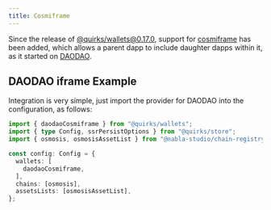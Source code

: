 ```yaml
---
title: Cosmiframe
---
```


Since the release of [@quirks/wallets@0.17.0](https://github.com/nabla-studio/quirks/releases/tag/wallets%400.17.0),
support for [cosmiframe](https://github.com/DA0-DA0/cosmiframe) has been added, which allows a parent dapp to include daughter dapps within it, as it started on [DAODAO](https://daodao.zone/).

## DAODAO iframe Example

Integration is very simple, just import the provider for DAODAO into the configuration, as follows:

```ts twoslash
import { daodaoCosmiframe } from "@quirks/wallets";
import { type Config, ssrPersistOptions } from "@quirks/store";
import { osmosis, osmosisAssetList } from "@nabla-studio/chain-registry";

const config: Config = {
  wallets: [
    daodaoCosmiframe,
  ],
  chains: [osmosis],
  assetsLists: [osmosisAssetList],
};
```